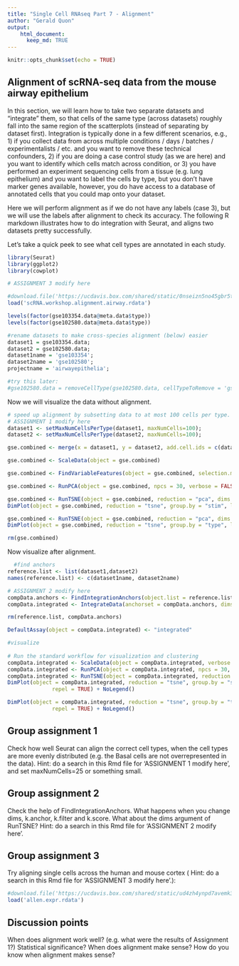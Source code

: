 ---
title: "Single Cell RNAseq Part 7 - Alignment"
author: "Gerald Quon"
output:
    html_document:
      keep_md: TRUE
---

```{r, include=FALSE}
knitr::opts_chunk$set(echo = TRUE)
```

## Alignment of scRNA-seq data from the mouse airway epithelium

In this section, we will learn how to take two separate datasets and "integrate" them, so that cells of the same type (across datasets) roughly fall into the same region of the scatterplots (instead of separating by dataset first). Integration is typically done in a few different scenarios, e.g., 1) if you collect data from across multiple conditions / days / batches / experimentalists / etc. and you want to remove these technical confounders, 2) if you are doing a case control study (as we are here) and you want to identify which cells match across condition, or 3) you have performed an experiment sequencing cells from a tissue (e.g. lung epithelium) and you want to label the cells by type, but you don't have marker genes available, however, you do have access to a database of annotated cells that you could map onto your dataset.

Here we will perform alignment as if we do not have any labels (case 3), but we will use the labels after alignment to check its accuracy. The following R markdown illustrates how to do integration with Seurat, and aligns two datasets pretty successfully.

Let's take a quick peek to see what cell types are annotated in each study.

```{r preprocess}
library(Seurat)
library(ggplot2)
library(cowplot)

# ASSIGNMENT 3 modify here

#download.file('https://ucdavis.box.com/shared/static/0nseizn5no45gbr5tsiks7lqz1ziixx7.rdata','scRNA.workshop.alignment.airway.rdata', mode='wb')
load('scRNA.workshop.alignment.airway.rdata')

levels(factor(gse103354.data@meta.data$type))
levels(factor(gse102580.data@meta.data$type))

#rename datasets to make cross-species alignment (below) easier
dataset1 = gse103354.data;
dataset2 = gse102580.data;
dataset1name = 'gse103354';
dataset2name = 'gse102580';
projectname = 'airwayepithelia';

#try this later:
#gse102580.data = removeCellType(gse102580.data, cellTypeToRemove = 'gse102580_Ciliated')
```


Now we will visualize the data without alignment.

```{r data_visualization_without_alignment}

# speed up alignment by subsetting data to at most 100 cells per type.
# ASSIGNMENT 1 modify here
dataset1 <- setMaxNumCellsPerType(dataset1, maxNumCells=100);
dataset2 <- setMaxNumCellsPerType(dataset2, maxNumCells=100);

gse.combined <- merge(x = dataset1, y = dataset2, add.cell.ids = c(dataset1name, dataset2name), project = projectname)

gse.combined <- ScaleData(object = gse.combined)

gse.combined <- FindVariableFeatures(object = gse.combined, selection.method = "vst", nfeatures = 2000, verbose = FALSE)

gse.combined <- RunPCA(object = gse.combined, npcs = 30, verbose = FALSE)

gse.combined <- RunTSNE(object = gse.combined, reduction = "pca", dims = 1:20)
DimPlot(object = gse.combined, reduction = "tsne", group.by = "stim", label = TRUE, repel = TRUE) + NoLegend()

gse.combined <- RunTSNE(object = gse.combined, reduction = "pca", dims = 1:20)
DimPlot(object = gse.combined, reduction = "tsne", group.by = "type", label = TRUE, repel = TRUE) + NoLegend()

rm(gse.combined)
```
  

Now visualize after alignment.
  
```{r seuratAlignment}

  #find anchors
reference.list <- list(dataset1,dataset2)
names(reference.list) <- c(dataset1name, dataset2name)

# ASSIGNMENT 2 modify here
compData.anchors <- FindIntegrationAnchors(object.list = reference.list, dims = 1:30, k.anchor = 5, k.filter = 200, k.score = 30)
compData.integrated <- IntegrateData(anchorset = compData.anchors, dims = 1:30)

rm(reference.list, compData.anchors)

DefaultAssay(object = compData.integrated) <- "integrated"

#visualize
  
# Run the standard workflow for visualization and clustering
compData.integrated <- ScaleData(object = compData.integrated, verbose = FALSE)
compData.integrated <- RunPCA(object = compData.integrated, npcs = 30, verbose = FALSE)
compData.integrated <- RunTSNE(object = compData.integrated, reduction = "pca", dims = 1:30)
DimPlot(object = compData.integrated, reduction = "tsne", group.by = "stim", label = TRUE, 
              repel = TRUE) + NoLegend()

DimPlot(object = compData.integrated, reduction = "tsne", group.by = "type", label = TRUE, 
              repel = TRUE) + NoLegend()

```

## Group assignment 1

Check how well Seurat can align the correct cell types, when the cell types are more evenly distributed (e.g. the Basal cells are not overrepresented in the data). Hint: do a search in this Rmd file for 'ASSIGNMENT 1 modify here', and set maxNumCells=25 or something small.

## Group assignment 2

Check the help of FindIntegrationAnchors. What happens when you change dims, k.anchor, k.filter and k.score. What about the dims argument of RunTSNE?  Hint: do a search in this Rmd file for 'ASSIGNMENT 2 modify here'.

## Group assignment 3

Try aligning single cells across the human and mouse cortex ( Hint: do a search in this Rmd file for 'ASSIGNMENT 3 modify here'.):
```{r eval=FALSE}
#download.file('https://ucdavis.box.com/shared/static/ud4zh4ynpd7avemk3gqfva3nmqurk7ld.rdata','allen.expr.rdata', mode='wb')
load('allen.expr.rdata')
```

## Discussion points

When does alignment work well? (e.g. what were the results of Assignment 1?)
Statistical significance?
When does alignment make sense?
How do you know when alignment makes sense?
